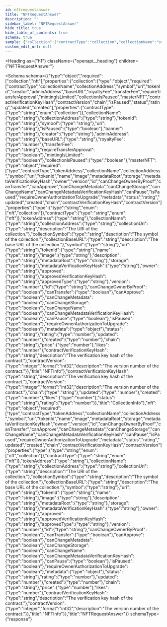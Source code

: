 ```yaml
---
id: nftrequestanswer
title: "NFTRequestAnswer"
description: ""
sidebar_label: "NFTRequestAnswer"
hide_title: true
hide_table_of_contents: true
schema: true
sample: {"collection":{"contractType":"collection","collectionName":"string","collectionAddress":"string","tokenId":"string","symbol":"string","uri":"string","isPaused":true,"banner":"string","creator":"string","adminAddress":"string","baseURL":"string","royaltyFee":0,"transferFee":"string","requireTransferApproval":true,"mintingIsLimited":true,"collectionIsPaused":true,"masterNFT":{"type":"nft","contractType":"nft","tokenAddress":"string","collectionName":"string","collectionAddress":"string","collectionUri":"string","collectionSymbol":"string","collectionBaseURL":"string","symbol":"string","uri":"string","tokenId":"string","name":"string","image":"string","description":"string","metadataRoot":"string","storage":"string","metadataVerificationKeyHash":"string","owner":"string","approved":"string","approvedVerificationKeyHash":"string","approvedType":"string","version":0,"id":"string","canChangeOwnerByProof":true,"canTransfer":true,"canApprove":true,"canChangeMetadata":true,"canChangeStorage":true,"canChangeName":true,"canChangeMetadataVerificationKeyHash":true,"canPause":true,"isPaused":true,"requireOwnerAuthorizationToUpgrade":true,"metadata":{},"status":"string","rating":0,"updated":0,"created":0,"chain":"string","price":0,"likes":0,"contractVerificationKeyHash":"string","contractVersion":0},"contractVerificationKeyHash":"string","contractVersion":0,"chain":"string","updated":0,"created":0,"likes":0,"status":"string","rating":0},"nft":{"type":"nft","contractType":"nft","tokenAddress":"string","collectionName":"string","collectionAddress":"string","collectionUri":"string","collectionSymbol":"string","collectionBaseURL":"string","symbol":"string","uri":"string","tokenId":"string","name":"string","image":"string","description":"string","metadataRoot":"string","storage":"string","metadataVerificationKeyHash":"string","owner":"string","approved":"string","approvedVerificationKeyHash":"string","approvedType":"string","version":0,"id":"string","canChangeOwnerByProof":true,"canTransfer":true,"canApprove":true,"canChangeMetadata":true,"canChangeStorage":true,"canChangeName":true,"canChangeMetadataVerificationKeyHash":true,"canPause":true,"isPaused":true,"requireOwnerAuthorizationToUpgrade":true,"metadata":{},"status":"string","rating":0,"updated":0,"created":0,"chain":"string","price":0,"likes":0,"contractVerificationKeyHash":"string","contractVersion":0}}
custom_edit_url: null
---
```



<Heading
  as={"h1"}
  className={"openapi__heading"}
  children={"NFTRequestAnswer"}
>
</Heading>





<Schema
  schema={{"type":"object","required":["collection","nft"],"properties":{"collection":{"type":"object","required":["contractType","collectionName","collectionAddress","symbol","uri","tokenId","creator","adminAddress","baseURL","royaltyFee","transferFee","requireTransferApproval","mintingIsLimited","collectionIsPaused","masterNFT","contractVerificationKeyHash","contractVersion","chain","isPaused","status","rating","updated","created"],"properties":{"contractType":{"type":"string","enum":["collection"]},"collectionName":{"type":"string"},"collectionAddress":{"type":"string"},"tokenId":{"type":"string"},"symbol":{"type":"string"},"uri":{"type":"string"},"isPaused":{"type":"boolean"},"banner":{"type":"string"},"creator":{"type":"string"},"adminAddress":{"type":"string"},"baseURL":{"type":"string"},"royaltyFee":{"type":"number"},"transferFee":{"type":"string"},"requireTransferApproval":{"type":"boolean"},"mintingIsLimited":{"type":"boolean"},"collectionIsPaused":{"type":"boolean"},"masterNFT":{"type":"object","required":["type","contractType","tokenAddress","collectionName","collectionAddress","symbol","uri","tokenId","name","image","metadataRoot","storage","metadataVerificationKeyHash","owner","version","id","canChangeOwnerByProof","canTransfer","canApprove","canChangeMetadata","canChangeStorage","canChangeName","canChangeMetadataVerificationKeyHash","canPause","isPaused","requireOwnerAuthorizationToUpgrade","metadata","status","rating","updated","created","chain","contractVerificationKeyHash","contractVersion"],"properties":{"type":{"type":"string","enum":["nft","collection"]},"contractType":{"type":"string","enum":["nft"]},"tokenAddress":{"type":"string"},"collectionName":{"type":"string"},"collectionAddress":{"type":"string"},"collectionUri":{"type":"string","description":"The URI of the collection."},"collectionSymbol":{"type":"string","description":"The symbol of the collection."},"collectionBaseURL":{"type":"string","description":"The base URL of the collection."},"symbol":{"type":"string"},"uri":{"type":"string"},"tokenId":{"type":"string"},"name":{"type":"string"},"image":{"type":"string"},"description":{"type":"string"},"metadataRoot":{"type":"string"},"storage":{"type":"string"},"metadataVerificationKeyHash":{"type":"string"},"owner":{"type":"string"},"approved":{"type":"string"},"approvedVerificationKeyHash":{"type":"string"},"approvedType":{"type":"string"},"version":{"type":"number"},"id":{"type":"string"},"canChangeOwnerByProof":{"type":"boolean"},"canTransfer":{"type":"boolean"},"canApprove":{"type":"boolean"},"canChangeMetadata":{"type":"boolean"},"canChangeStorage":{"type":"boolean"},"canChangeName":{"type":"boolean"},"canChangeMetadataVerificationKeyHash":{"type":"boolean"},"canPause":{"type":"boolean"},"isPaused":{"type":"boolean"},"requireOwnerAuthorizationToUpgrade":{"type":"boolean"},"metadata":{"type":"object"},"status":{"type":"string"},"rating":{"type":"number"},"updated":{"type":"number"},"created":{"type":"number"},"chain":{"type":"string"},"price":{"type":"number"},"likes":{"type":"number"},"contractVerificationKeyHash":{"type":"string","description":"The verification key hash of the contract."},"contractVersion":{"type":"integer","format":"int32","description":"The version number of the contract."}},"title":"NFTInfo"},"contractVerificationKeyHash":{"type":"string","description":"The verification key hash of the contract."},"contractVersion":{"type":"integer","format":"int32","description":"The version number of the contract."},"chain":{"type":"string"},"updated":{"type":"number"},"created":{"type":"number"},"likes":{"type":"number"},"status":{"type":"string"},"rating":{"type":"number"}},"title":"CollectionInfo"},"nft":{"type":"object","required":["type","contractType","tokenAddress","collectionName","collectionAddress","symbol","uri","tokenId","name","image","metadataRoot","storage","metadataVerificationKeyHash","owner","version","id","canChangeOwnerByProof","canTransfer","canApprove","canChangeMetadata","canChangeStorage","canChangeName","canChangeMetadataVerificationKeyHash","canPause","isPaused","requireOwnerAuthorizationToUpgrade","metadata","status","rating","updated","created","chain","contractVerificationKeyHash","contractVersion"],"properties":{"type":{"type":"string","enum":["nft","collection"]},"contractType":{"type":"string","enum":["nft"]},"tokenAddress":{"type":"string"},"collectionName":{"type":"string"},"collectionAddress":{"type":"string"},"collectionUri":{"type":"string","description":"The URI of the collection."},"collectionSymbol":{"type":"string","description":"The symbol of the collection."},"collectionBaseURL":{"type":"string","description":"The base URL of the collection."},"symbol":{"type":"string"},"uri":{"type":"string"},"tokenId":{"type":"string"},"name":{"type":"string"},"image":{"type":"string"},"description":{"type":"string"},"metadataRoot":{"type":"string"},"storage":{"type":"string"},"metadataVerificationKeyHash":{"type":"string"},"owner":{"type":"string"},"approved":{"type":"string"},"approvedVerificationKeyHash":{"type":"string"},"approvedType":{"type":"string"},"version":{"type":"number"},"id":{"type":"string"},"canChangeOwnerByProof":{"type":"boolean"},"canTransfer":{"type":"boolean"},"canApprove":{"type":"boolean"},"canChangeMetadata":{"type":"boolean"},"canChangeStorage":{"type":"boolean"},"canChangeName":{"type":"boolean"},"canChangeMetadataVerificationKeyHash":{"type":"boolean"},"canPause":{"type":"boolean"},"isPaused":{"type":"boolean"},"requireOwnerAuthorizationToUpgrade":{"type":"boolean"},"metadata":{"type":"object"},"status":{"type":"string"},"rating":{"type":"number"},"updated":{"type":"number"},"created":{"type":"number"},"chain":{"type":"string"},"price":{"type":"number"},"likes":{"type":"number"},"contractVerificationKeyHash":{"type":"string","description":"The verification key hash of the contract."},"contractVersion":{"type":"integer","format":"int32","description":"The version number of the contract."}},"title":"NFTInfo"}},"title":"NFTRequestAnswer"}}
  schemaType={"response"}
>
  
</Schema>
            